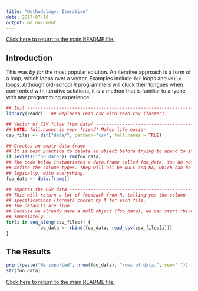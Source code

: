 ```yaml
---
title: "Methodology: Iterative"
date: 2017-07-10
output: md_document
---
```


[Click here to return to the main README file.](./README.md)

## Introduction

This was _by far_ the most popular solution. An iterative approach is
a form of a loop, which loops over a vector. Examples include `for`
loops and `while` loops. Although old-school R programmers will cluck
their tongues when confronted with iterative solutions, it is a method
that is familiar to anyone with any programming experience.

```r

## Init ------------------------------------------------------------------------
library(readr)   ## Replaces read.csv with read_csv (faster).

## Vector of CSV files from data/ ----------------------------------------------
## NOTE: full.names is your friend! Makes life easier.
csv_files <- dir("data/", pattern="csv", full.names = TRUE)

## Creates an empty data frame -------------------------------------------------
## It is best practice to delete an object before trying to apend to it.
if (exists("foo_data")) rm(foo_data)
## The code below instantiates a data.frame called foo_data. You do not have to
## define the column types. They will all be NULL and NA, which can be combined,
## logically, with everything.
foo_data <- data.frame()

## Imports the CSV data --------------------------------------------------------
## This will return a lot of feedback from R, telling you the column
## specifications (format) chosen by R for each file.
## The defaults are fine.
## Because we already have a null object (foo_data), we can start rbinding
## immediately.
for(i in seq_along(csv_files)) {
            foo_data <- rbind(foo_data, read_csv(csv_files[i]))
}

```

## The Results

```r

print(paste("We imported", nrow(foo_data), "rows of data.", sep=" "))
str(foo_data)

```

[Click here to return to the main README file.](./README.md)
